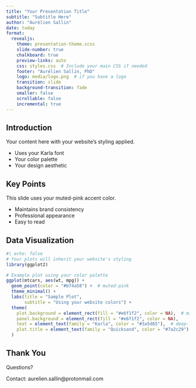 ```yaml
---
title: "Your Presentation Title"
subtitle: "Subtitle Here"
author: "Aurélien Sallin"
date: today
format:
  revealjs:
    theme: presentation-theme.scss
    slide-number: true
    chalkboard: true
    preview-links: auto
    css: styles.css  # Include your main CSS if needed
    footer: "Aurélien Sallin, PhD"
    logo: media/logo.png  # if you have a logo
    transition: slide
    background-transition: fade
    smaller: false
    scrollable: false
    incremental: true
---
```


## Introduction {.content-slide}

Your content here with your website's styling applied.

- Uses your Karla font
- Your color palette
- Your design aesthetic

## Key Points {.accent-slide}

This slide uses your muted-pink accent color.

- Maintains brand consistency
- Professional appearance
- Easy to read

## Data Visualization

```r
#| echo: false
# Your plots will inherit your website's styling
library(ggplot2)

# Example plot using your color palette
ggplot(mtcars, aes(wt, mpg)) +
  geom_point(color = "#b74a58") +  # muted-pink
  theme_minimal() +
  labs(title = "Sample Plot",
       subtitle = "Using your website colors") +
  theme(
    plot.background = element_rect(fill = "#e6f1f2", color = NA),  # misty-sky
    panel.background = element_rect(fill = "#e6f1f2", color = NA),
    text = element_text(family = "Karla", color = "#3a5d65"),  # deep-forest
    plot.title = element_text(family = "Quicksand", color = "#7a2c29")  # deep-red
  )
```

## Thank You {.accent-slide}

Questions?

Contact: aurelien.sallin@protonmail.com